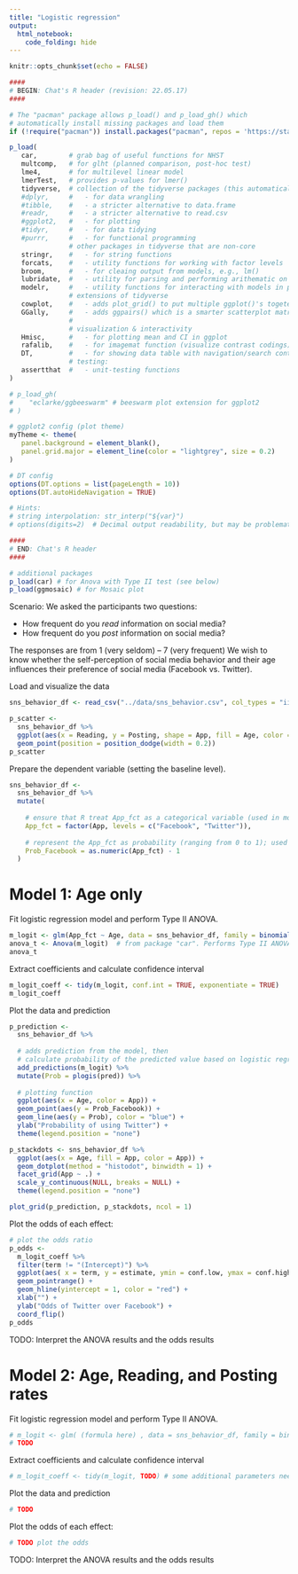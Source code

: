 ```yaml
---
title: "Logistic regression"
output: 
  html_notebook: 
    code_folding: hide
---
```


```r
knitr::opts_chunk$set(echo = FALSE)

####
# BEGIN: Chat's R header (revision: 22.05.17)
####

# The "pacman" package allows p_load() and p_load_gh() which
# automatically install missing packages and load them
if (!require("pacman")) install.packages("pacman", repos = 'https://stat.ethz.ch/CRAN/'); library(pacman)

p_load(
   car,        # grab bag of useful functions for NHST
   multcomp,   # for glht (planned comparison, post-hoc test)
   lme4,       # for multilevel linear model
   lmerTest,   # provides p-values for lmer()
   tidyverse,  # collection of the tidyverse packages (this automatically load the following):
   #dplyr,     #   - for data wrangling
   #tibble,    #   - a stricter alternative to data.frame
   #readr,     #   - a stricter alternative to read.csv
   #ggplot2,   #   - for plotting
   #tidyr,     #   - for data tidying
   #purrr,     #   - for functional programming
               # other packages in tidyverse that are non-core
   stringr,    #   - for string functions
   forcats,    #   - utility functions for working with factor levels
   broom,      #   - for cleaing output from models, e.g., lm()
   lubridate,  #   - utility for parsing and performing arithematic on dates 
   modelr,     #   - utility functions for interacting with models in pipe
               # extensions of tidyverse
   cowplot,    #   - adds plot_grid() to put multiple ggplot()'s togeter
   GGally,     #   - adds ggpairs() which is a smarter scatterplot matrix
               # 
               # visualization & interactivity
   Hmisc,      #   - for plotting mean and CI in ggplot
   rafalib,    #   - for imagemat function (visualize contrast codings)
   DT,         #   - for showing data table with navigation/search controls
               # testing:
   assertthat  #   - unit-testing functions
)

# p_load_gh(
#    "eclarke/ggbeeswarm" # beeswarm plot extension for ggplot2
# )

# ggplot2 config (plot theme)
myTheme <- theme(
   panel.background = element_blank(), 
   panel.grid.major = element_line(color = "lightgrey", size = 0.2)
)

# DT config
options(DT.options = list(pageLength = 10))
options(DT.autoHideNavigation = TRUE)

# Hints:
# string interpolation: str_interp("${var}")
# options(digits=2)  # Decimal output readability, but may be problematic with rounding (default value = 7)

####
# END: Chat's R header
####

# additional packages
p_load(car) # for Anova with Type II test (see below)
p_load(ggmosaic) # for Mosaic plot
```

Scenario: We asked the participants two questions:

* How frequent do you *read* information on social media?
* How frequent do you *post* information on social media?

The responses are from 1 (very seldom) -- 7 (very frequent)
We wish to know whether the self-perception of social media behavior and their age influences their preference of social media (Facebook vs. Twitter).

Load and visualize the data
```r
sns_behavior_df <- read_csv("../data/sns_behavior.csv", col_types = "iiic")

p_scatter <- 
  sns_behavior_df %>% 
  ggplot(aes(x = Reading, y = Posting, shape = App, fill = Age, color = Age)) +
  geom_point(position = position_dodge(width = 0.2))
p_scatter
```

Prepare the dependent variable (setting the baseline level).
```r
sns_behavior_df <- 
  sns_behavior_df %>% 
  mutate(
    
    # ensure that R treat App_fct as a categorical variable (used in model fitting)
    App_fct = factor(App, levels = c("Facebook", "Twitter")),
    
    # represent the App_fct as probability (ranging from 0 to 1); used in plotting
    Prob_Facebook = as.numeric(App_fct) - 1 
  )
```

# Model 1: Age only

Fit logistic regression model and perform Type II ANOVA.

```r
m_logit <- glm(App_fct ~ Age, data = sns_behavior_df, family = binomial(link = "logit"))
anova_t <- Anova(m_logit)  # from package "car". Performs Type II ANOVA by default
anova_t
```

Extract coefficients and calculate confidence interval
```r
m_logit_coeff <- tidy(m_logit, conf.int = TRUE, exponentiate = TRUE)
m_logit_coeff

```

Plot the data and prediction

```r
p_prediction <- 
  sns_behavior_df %>% 
  
  # adds prediction from the model, then
  # calculate probability of the predicted value based on logistic regression
  add_predictions(m_logit) %>%  
  mutate(Prob = plogis(pred)) %>% 
  
  # plotting function
  ggplot(aes(x = Age, color = App)) +
  geom_point(aes(y = Prob_Facebook)) +
  geom_line(aes(y = Prob), color = "blue") +
  ylab("Probability of using Twitter") + 
  theme(legend.position = "none")

p_stackdots <- sns_behavior_df %>% 
  ggplot(aes(x = Age, fill = App, color = App)) +
  geom_dotplot(method = "histodot", binwidth = 1) +
  facet_grid(App ~ .) +
  scale_y_continuous(NULL, breaks = NULL) +
  theme(legend.position = "none")

plot_grid(p_prediction, p_stackdots, ncol = 1)
```

Plot the odds of each effect:

```r
# plot the odds ratio
p_odds <- 
  m_logit_coeff %>% 
  filter(term != "(Intercept)") %>% 
  ggplot(aes( x = term, y = estimate, ymin = conf.low, ymax = conf.high)) +
  geom_pointrange() +
  geom_hline(yintercept = 1, color = "red") +
  xlab("") +
  ylab("Odds of Twitter over Facebook") +
  coord_flip()
p_odds
```
TODO: Interpret the ANOVA results and the odds results


# Model 2: Age, Reading, and Posting rates

Fit logistic regression model and perform Type II ANOVA.

```r
# m_logit <- glm( (formula here) , data = sns_behavior_df, family = binomial(link = "logit"))
# TODO
```

Extract coefficients and calculate confidence interval
```r
# m_logit_coeff <- tidy(m_logit, TODO) # some additional parameters needed
```

Plot the data and prediction

```r
# TODO
```

Plot the odds of each effect:

```r
# TODO plot the odds
```
TODO: Interpret the ANOVA results and the odds results


